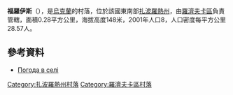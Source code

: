 {{coord|47|31|50|N|36|46|55|E|scale:100000|display=title}}

'''福羅伊斯'''（{{lang-uk|Форойс}}），是[[烏克蘭|烏克蘭]]的村落，位於該國東南部[[扎波羅熱州|扎波羅熱州]]，由[[羅濟夫卡區|羅濟夫卡區]]負責管轄，面積0.28平方公里，海拔高度148米，2001年人口8，人口密度每平方公里28.57人。

==參考資料==
* [http://weather.in.ua/ua/zaporozhskaja/7824 Погода в селі] {{Wayback|url=http://weather.in.ua/ua/zaporozhskaja/7824 |date=20161120010708 }}
{{Zaporizhia-geo-stub}}
[[Category:扎波羅熱州村落|Category:扎波羅熱州村落]]
[[Category:羅濟夫卡區村落|Category:羅濟夫卡區村落]]